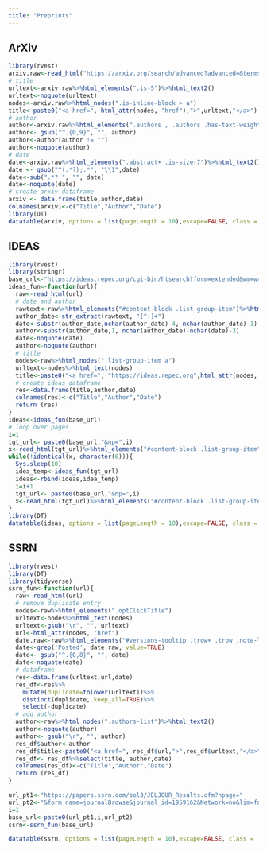 ```yaml
---
title: "Preprints"
---
```


::: panel-tabset
## ArXiv

```r
library(rvest)
arxiv.raw<-read_html("https://arxiv.org/search/advanced?advanced=&terms-0-operator=AND&terms-0-term=ESG&terms-0-field=abstract&terms-1-operator=NOT&terms-1-term=Economic+Scenario+Generators&terms-1-field=abstract&classification-economics=y&classification-physics_archives=all&classification-q_finance=y&classification-include_cross_list=include&date-filter_by=all_dates&date-year=&date-from_date=&date-to_date=&date-date_type=submitted_date&abstracts=show&size=50&order=")
# title
urltext<-arxiv.raw%>%html_elements(".is-5")%>%html_text2()
urltext<-noquote(urltext)
nodes<-arxiv.raw%>%html_nodes(".is-inline-block > a")
title<-paste0("<a href=", html_attr(nodes, "href"),">",urltext,"</a>")
# author
author<-arxiv.raw%>%html_elements(".authors , .authors .has-text-weight-semibold")%>%html_text2()
author<- gsub("^.{0,9}", "", author)
author<-author[author != ""]
author<-noquote(author)
# date
date<-arxiv.raw%>%html_elements(".abstract+ .is-size-7")%>%html_text2()
date <- gsub("^(.*?);.*", "\\1",date)
date<-sub(".*? ", "", date)
date<-noquote(date)
# create arxiv dataframe
arxiv <- data.frame(title,author,date)
colnames(arxiv)<-c("Title","Author","Date")
library(DT)
datatable(arxiv, options = list(pageLength = 10),escape=FALSE, class = 'cell-border stripe')
```

## IDEAS

```r
library(rvest)
library(stringr)
base_url<-"https://ideas.repec.org/cgi-bin/htsearch?form=extended&wm=wrd&dt=range&ul=%25%2Fa%2F%25&q=ESG&cmd=Search%21&wf=F000&s=R&db=01%2F01%2F2021&de=31%2F12%2F2022"
ideas_fun<-function(url){
  raw<-read_html(url)
  # date and author
  rawtext<-raw%>%html_elements("#content-block .list-group-item")%>%html_text2()
  author_date<-str_extract(rawtext, "[^:]+")
  date<-substr(author_date,nchar(author_date)-4, nchar(author_date)-1)
  author<-substr(author_date,1, nchar(author_date)-nchar(date)-3)
  date<-noquote(date)
  author<-noquote(author)
  # title
  nodes<-raw%>%html_nodes(".list-group-item a")
  urltext<-nodes%>%html_text(nodes)
  title<-paste0("<a href=", "https://ideas.repec.org",html_attr(nodes, "href"),">",urltext,"</a>")
  # create ideas dataframe
  res<-data.frame(title,author,date)
  colnames(res)<-c("Title","Author","Date")
  return (res)
}
ideas<-ideas_fun(base_url) 
# loop over pages
i=1
tgt_url<- paste0(base_url,"&np=",i)
x<-read_html(tgt_url)%>%html_elements("#content-block .list-group-item")%>%html_text2()
while(!identical(x, character(0))){
  Sys.sleep(10)
  idea_temp<-ideas_fun(tgt_url)
  ideas<-rbind(ideas,idea_temp)
  i=i+1
  tgt_url<- paste0(base_url,"&np=",i)
  x<-read_html(tgt_url)%>%html_elements("#content-block .list-group-item")%>%html_text2()
}
library(DT)
datatable(ideas, options = list(pageLength = 10),escape=FALSE, class = 'cell-border stripe')
```

## SSRN

```r
library(rvest)
library(DT)
library(tidyverse)
ssrn_fun<-function(url){
  raw<-read_html(url)
  # remove duplicate entry
  nodes<-raw%>%html_elements(".optClickTitle")
  urltext<-nodes%>%html_text(nodes)
  urltext<-gsub("\r", "", urltext)
  url<-html_attr(nodes, "href")
  date.raw<-raw%>%html_elements("#versions-tooltip .trow+ .trow .note-list span , .note-list span:nth-child(2)")%>%html_text2()
  date<-grep('Posted', date.raw, value=TRUE)
  date<- gsub("^.{0,8}", "", date)
  date<-noquote(date)
  # dataframe
  res<-data.frame(urltext,url,date)
  res_df<-res%>%
    mutate(duplicate=tolower(urltext))%>%
    distinct(duplicate,.keep_all=TRUE)%>%
    select(-duplicate)
  # add author
  author<-raw%>%html_nodes(".authors-list")%>%html_text2()
  author<-noquote(author)
  author<- gsub("\r", "", author)
  res_df$author<-author
  res_df$title<-paste0("<a href=", res_df$url,">",res_df$urltext,"</a>")
  res_df<- res_df%>%select(title, author,date)
  colnames(res_df)<-c("Title","Author","Date")
  return (res_df)
}

url_pt1<-"https://papers.ssrn.com/sol3/JELJOUR_Results.cfm?npage="
url_pt2<-"&form_name=journalBrowse&journal_id=1959162&Network=no&lim=false"
i=1
base_url<-paste0(url_pt1,i,url_pt2)
ssrn<-ssrn_fun(base_url) 

datatable(ssrn, options = list(pageLength = 10),escape=FALSE, class = 'cell-border stripe')
```
:::
